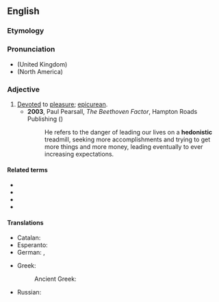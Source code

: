 ==English==

===Etymology===
{{suffix|en|hedonist|ic}}

===Pronunciation===
* (United Kingdom) {{IPA|en|/ˈhɛdənɪstɪk/}}
* (North America) {{IPA|en|/hidəˈnɪstɪk/}}

===Adjective===
{{en-adj}}

# [[devote|Devoted]] to [[pleasure]]; [[epicurean]].
#* '''2003''', Paul Pearsall, ''The Beethoven Factor'', Hampton Roads Publishing ({{ISBN|9781571743978}})
#*: He refers to the danger of leading our lives on a '''hedonistic''' treadmill, seeking more accomplishments and trying to get more things and more money, leading  eventually to ever increasing expectations.

====Related terms====
* {{l|en|hedonic}}
* {{l|en|hedonism}}
* {{l|en|hedonist}}
* {{l|en|hedonistically}}

====Translations====
{{trans-top|devoted to pleasure}}
* Catalan: {{t+|ca|hedonista}}
* Esperanto: {{t|eo|hedonisma}}
* German: {{t+|de|hedonistisch}}, {{t+|de|genusssüchtig}}
{{trans-mid}}
* Greek:
*: Ancient Greek: {{t|grc|φιλήδονος}}
* Russian: {{t+|ru|гедонисти́ческий|m}}
{{trans-bottom}}